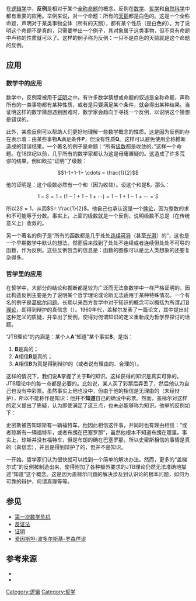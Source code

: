 在[[逻辑学|逻辑学]]中，'''反例'''是相对于某个[[全称命题|全称命题]]的概念。反例在[[数学|数学]]、[[哲学|哲学]]和[[自然科学|自然科学]]中都有重要的应用。举例来说，对一个命题：所有的[[天鹅|天鹅]]都是白色的。这是一个全称命题，声明对于某类事物全体（所有的天鹅），都有某个性质（是白色的）。为了说明这个命题不是真的，只需要举出一个例子，其对象属于这类事物，但不具有命题中声称的性质就可以了。这样的例子称为反例：一只不是白色的天鹅就是这个命题的反例。

== 应用 ==

=== 数学中的应用 ===
数学中，反例常被用于[[证明|证明]]之中。有许多数学猜想或命题的叙述是全称命题，声称所有的一类事物都有某种性质，或者是只要满足某个条件，就会得出某种结果。当证明这样的数学猜想遇到困难时，数学家会趋向于寻找一个反例，以说明这个猜想是错误的。

此外，某些反例可以帮助人们更好地理解一些数学概念的性质。这是因为反例的存在表示着：由某些事物'''A'''满足条件'''P'''，但没有性质'''Q'''。这样可以避免使用全称推断造成的错误结果。一个著名的例子是命题：“所有[[级数|级数]]都是收敛的。”这样一个命题。在18世纪以前，几乎所有的数学家都认为这是毋庸置疑的。这造成了许多荒谬的结果，例如欧拉“证明”了级数：
:<math>1-1+1-1+ \cdots = \frac{1}{2}</math>

他的证明是：这个级数必然有一个和（因为收敛）。设这个和是'''S'''，那么：
:<math>1 - S = 1 - (1-1+1-1+ \cdots ) = 1-1+1-1+ \cdots = S</math>

所以<math>2S= 1</math>，从而<math>S= \frac{1}{2}</math>。他自己也承认这是一个[[悖论|悖论]]，因为整数的求和不可能等于分数。事实上，上面的级数就是一个反例，说明级数不总是（在传统意义上）收敛的。

另一个著名的例子是“所有的函数都是几乎处处[[连续|连续]][[可导|可导]]（甚至[[光滑|光滑]]）的”，这也是一个早期数学中默认的想法。然而后来找到了处处不连续或者连续但处处不可导的函数，作为反例。这些反例包含的信息是：函数的图像可以是比人类想象的还要复杂得多。

=== 哲学里的应用 ===
在哲学中，大部分的结论和推断都是较为广泛而无法象数学中一样严格证明的，因此构造反例主要是为了说明某个哲学理论或论断无法适用于某种特殊情况。一个有名的例子是[[葛梯尔问题|葛梯尔问题]]。长期以来西方哲学中对于知识的概念可以概括为所谓[[JTB理论|JTB理论]]，即得到辩护的真信念（{{lang|en|justified true belief}}）。1960年代，盖梯尔发表了一篇论文，其中提出对这种定义的质疑，并举出了反例，使得对何谓知识的定义重新成为哲学界探讨的话题。

“JTB理论”的内涵是：某个人'''A'''“知道”某个事实'''B'''，是指：
#'''B'''是真的；
#'''A'''相信'''B'''是真的；
#'''A'''相信'''B'''为真是得到辩护的（或者说有理由的、合理的）。

这样的情况下，我们说'''A'''掌握了关于'''B'''的知识。这样获得的知识是真实可靠的。JTB理论中的每一点都是必要的。比如说，某人买了彩票后弄丢了，然后他认为自己也没有中彩票。虽然事实上他也没中，但由于他的相信是无理由的（未经辩护），所以不能称作是知识：他并不'''知道'''自己的确没中彩票。然而，盖梯尔对这样的定义提出了质疑，认为即使满足了这三点，也未必能够称为知识。他举的反例如下：

史密斯被告知琼斯有一辆福特车，他因此相信这件事，并同时也有理由相信：“或者琼斯有一辆福特车，或者布朗在巴塞罗那”，虽然他根本不知道布朗在哪里。事实上，琼斯并没有福特车，但是布朗的确在巴塞罗那，所以史密斯相信的事情是真的（真信念），并且是得到辩护了的，但并不是知识。

一开始，哲学家们认为很快就可以找到一个简单的解决办法。然而，更多的“盖梯尔式”的反例被制造出来，使得附加了各种额外要求的JTB理论仍然无法准确地描述“知道”这个概念。这是因为盖梯尔问题的解决涉及到认识论的根本问题，如何为可靠的辩护，何谓真理等等。

== 参见 ==
*[[第一次数学危机|第一次数学危机]]
*[[反证法|反证法]]
*[[证明|证明]]
*[[爱因斯坦-波多尔斯基-罗森佯谬|爱因斯坦-波多尔斯基-罗森佯谬]]

== 参考来源 ==
*{{cite book
|title = 数学分析中的反例
|author = 王俊青
|publisher = 电子科技大学
|year =1996
}}
*{{cite journal
|title = 盖梯尔问题的来龙去脉
|author = 陈真
|journal = 哲学研究
|volume = 2005年第11期
}}

[[Category:逻辑|Category:逻辑]]
[[Category:哲学|Category:哲学]]